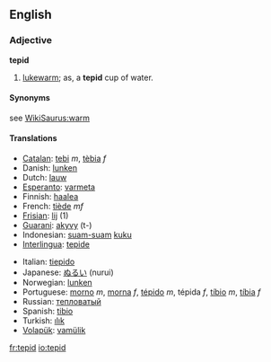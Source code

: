 ==English==

===Adjective===
'''tepid'''

# [[lukewarm]]; as, a '''tepid''' cup of water.

====Synonyms====
see [[WikiSaurus:warm]]

====Translations====
{{top}}
*[[Catalan]]: [[tebi]] ''m'', [[tèbia]] ''f''
*Danish: [[lunken]]
*Dutch: [[lauw]]
*[[Esperanto]]: [[varmeta]]
*Finnish: [[haalea]]
*French: [[tiède]] ''mf''
*[[Frisian]]: [[lij]] (1)
*[[Guarani]]: [[akyvy]] (t-)
*Indonesian: [[suam-suam]] [[kuku]]
*[[Interlingua]]: [[tepide]]
{{mid}}
*Italian: [[tiepido]]
*Japanese: [[ぬるい]] (nurui)
*Norwegian: [[lunken]]
*Portuguese: [[morno]] ''m'', [[morna]] ''f'', [[tépido]] ''m'', tépida ''f'', [[tíbio]] ''m'', [[tíbia]] ''f''
*Russian: [[тепловатый]]
*Spanish: [[tibio]]
*Turkish: [[ılık]]
*[[Volapük]]: [[vamülik]]
{{bottom}}

[[fr:tepid]]
[[io:tepid]]